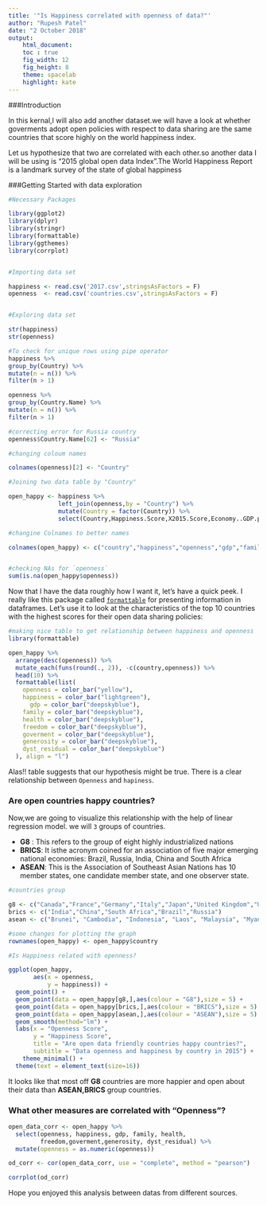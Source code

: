 ---
title: '"Is Happiness correlated with openness of data?"'
author: "Rupesh Patel"
date: "2 October 2018"
output: 
    html_document:
    toc : true
    fig_width: 12
    fig_height: 8
    theme: spacelab
    highlight: kate
---

###Introduction

In this kernal,I will also add another dataset.we will have a look at whether goverments adopt open policies with respect to data sharing are the same countries that score highly on the world happiness index.

Let us hypothesize that two are correlated with each other.so another data I will be using is "2015 global open data Index".The World Happiness Report is a landmark survey of the state of global happiness

###Getting Started with data exploration

```{r,message= F,warning= F}

#Necessary Packages

library(ggplot2)
library(dplyr)
library(stringr)
library(formattable)
library(ggthemes)
library(corrplot)


#Importing data set

happiness <- read.csv('2017.csv',stringsAsFactors = F)
openness  <- read.csv('countries.csv',stringsAsFactors = F)


#Exploring data set

str(happiness)
str(openness)

#To check for unique rows using pipe operator
happiness %>%
group_by(Country) %>%
mutate(n = n()) %>%
filter(n > 1)

openness %>%
group_by(Country.Name) %>%
mutate(n = n()) %>%
filter(n > 1)

#correcting error for Russia country
openness$Country.Name[62] <- "Russia"

#changing coloum names

colnames(openness)[2] <- "Country"

#Joining two data table by "Country"

open_happy <- happiness %>%
              left_join(openness,by = "Country") %>%
              mutate(Country = factor(Country)) %>%
              select(Country,Happiness.Score,X2015.Score,Economy..GDP.per.Capita.,Family,Health..Life.Expectancy.,Freedom,Generosity,Trust..Government.Corruption.,Dystopia.Residual)

#changine Colnames to better names

colnames(open_happy) <- c("country","happiness","openness","gdp","family","health","freedom","generosity","goverment","dyst_residual")


#checking NAs for `openness`
sum(is.na(open_happy$openness))
```

Now that I have the data roughly how I want it, let's have a quick peek. I really like this package called [`formattable`](https://github.com/renkun-ken/formattable) for presenting information in dataframes. Let's use it to look at the characteristics of the top 10 countries with the highest scores for their open data sharing policies:



```{r,message = F,warning = F }

#making nice table to get relationship between happiness and openness
library(formattable)

open_happy %>%
  arrange(desc(openness)) %>%
  mutate_each(funs(round(., 2)), -c(country,openness)) %>%
  head(10) %>%
  formattable(list(
    openness = color_bar("yellow"),
    happiness = color_bar("lightgreen"),
      gdp = color_bar("deepskyblue"),
    family = color_bar("deepskyblue"),
    health = color_bar("deepskyblue"),
    freedom = color_bar("deepskyblue"),
    goverment = color_bar("deepskyblue"),
    generosity = color_bar("deepskyblue"),
    dyst_residual = color_bar("deepskyblue")
  ), align = "l")
```
Alas!! table suggests that our hypothesis might be true. There is a clear relationship between `Openness` and `hapiness`.

### Are open countries happy countries?


Now,we are going to visualize this relationship with the help of linear regression model.
we will `3` groups of countries.

* **G8**   : This refers to the group of eight highly industrialized nations
* **BRICS**: It isthe acronym coined for an association of five major emerging national economies: Brazil,                   Russia, India, China and South Africa
* **ASEAN**: This is the Association of Southeast Asian Nations has 10 member states, one candidate member state, and one observer state.



```{r,message = F,warning = F }
#countries group

g8 <- c("Canada","France","Germany","Italy","Japan","United Kingdom","United States","Russia")
brics <- c("India","China","South Africa","Brazil","Russia")
asean <- c("Brunei", "Cambodia", "Indonesia", "Laos", "Malaysia", "Myanmar","Philippines", "Singapore", "Thailand","Vietnam")

#some changes for plotting the graph
rownames(open_happy) <- open_happy$country

#Is Happiness related with openness?

ggplot(open_happy, 
       aes(x = openness, 
           y = happiness)) +
  geom_point() +
  geom_point(data = open_happy[g8,],aes(colour = "G8"),size = 5) +
  geom_point(data = open_happy[brics,],aes(colour = "BRICS"),size = 5) +
  geom_point(data = open_happy[asean,],aes(colour = "ASEAN"),size = 5) +
  geom_smooth(method="lm") +
  labs(x = "Openness Score",
       y = "Happiness Score",
       title = "Are open data friendly countries happy countries?",
       subtitle = "Data openness and happiness by country in 2015") +
    theme_minimal() +
  theme(text = element_text(size=16))
```

It looks like that most off **G8** countries are more happier and open about their data than **ASEAN,BRICS** group countries. 


### What other measures are correlated with "Openness"?

```{r,message = F,warning = F }
open_data_corr <- open_happy %>%
  select(openness, happiness, gdp, family, health, 
         freedom,goverment,generosity, dyst_residual) %>%
  mutate(openness = as.numeric(openness))

od_corr <- cor(open_data_corr, use = "complete", method = "pearson")

corrplot(od_corr)
```

Hope you enjoyed this analysis between datas from different sources.
